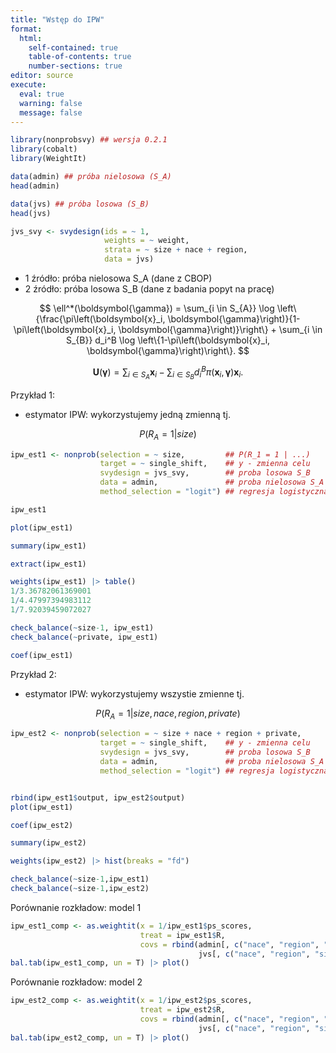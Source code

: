 ```yaml
---
title: "Wstęp do IPW"
format: 
  html:
    self-contained: true
    table-of-contents: true
    number-sections: true
editor: source
execute: 
  eval: true
  warning: false
  message: false
---
```


```r
library(nonprobsvy) ## wersja 0.2.1
library(cobalt)
library(WeightIt)
```

```r
data(admin) ## próba nielosowa (S_A)
head(admin)
```

```r
data(jvs) ## próba losowa (S_B)
head(jvs)
```

```r
jvs_svy <- svydesign(ids = ~ 1,  
                     weights = ~ weight,
                     strata = ~ size + nace + region, 
                     data = jvs)
```

+ 1 źródło: próba nielosowa S_A (dane z CBOP)
+ 2 źródło: próba losowa S_B (dane z badania popyt na pracę)


$$
\ell^*(\boldsymbol{\gamma}) = \sum_{i \in S_{A}} \log \left\{\frac{\pi\left(\boldsymbol{x}_i, \boldsymbol{\gamma}\right)}{1-\pi\left(\boldsymbol{x}_i, \boldsymbol{\gamma}\right)}\right\} + \sum_{i \in S_{B}} d_i^B \log \left\{1-\pi\left(\boldsymbol{x}_i, \boldsymbol{\gamma}\right)\right\}.
$$
  
$$
\boldsymbol{U}(\boldsymbol{\gamma}) = \sum_{i \in S_A} \boldsymbol{x}_i - \sum_{i \in S_B} d_i^B \pi(\boldsymbol{x}_i, \boldsymbol{\gamma}) \boldsymbol{x}_i.
$$
    
Przykład 1:

- estymator IPW: wykorzystujemy jedną zmienną tj.

$$
P(R_A = 1 | size)
$$

```r
ipw_est1 <- nonprob(selection = ~ size,         ## P(R_1 = 1 | ...)
                    target = ~ single_shift,    ## y - zmienna celu
                    svydesign = jvs_svy,        ## proba losowa S_B
                    data = admin,               ## proba nielosowa S_A
                    method_selection = "logit") ## regresja logistyczna / probit / cloglog

ipw_est1
```

```r
plot(ipw_est1)
```

```r
summary(ipw_est1)
```

```r
extract(ipw_est1)
```

```r
weights(ipw_est1) |> table()
1/3.36782061369001
1/4.47997394983112
1/7.92039459072027
```

```r
check_balance(~size-1, ipw_est1)
check_balance(~private, ipw_est1)
```

```r
coef(ipw_est1)
```

Przykład 2:

- estymator IPW: wykorzystujemy wszystie zmienne tj.

$$
P(R_A = 1 | size, nace, region, private)
$$

```r
ipw_est2 <- nonprob(selection = ~ size + nace + region + private,         ## P(R_1 = 1 | ...)
                    target = ~ single_shift,    ## y - zmienna celu
                    svydesign = jvs_svy,        ## proba losowa S_B
                    data = admin,               ## proba nielosowa S_A
                    method_selection = "logit") ## regresja logistyczna / probit / cloglog


rbind(ipw_est1$output, ipw_est2$output)
plot(ipw_est1)
```

```r
coef(ipw_est2)
```
```r
summary(ipw_est2)
```

```r
weights(ipw_est2) |> hist(breaks = "fd")
```

```r
check_balance(~size-1,ipw_est1)
check_balance(~size-1,ipw_est2)
```

Porównanie rozkładow: model 1

```r
ipw_est1_comp <- as.weightit(x = 1/ipw_est1$ps_scores,
                             treat = ipw_est1$R,
                             covs = rbind(admin[, c("nace", "region", "size", "private")],
                                          jvs[, c("nace", "region", "size", "private")]))
bal.tab(ipw_est1_comp, un = T) |> plot()
```


Porównanie rozkładow: model 2

```r
ipw_est2_comp <- as.weightit(x = 1/ipw_est2$ps_scores,
                             treat = ipw_est2$R,
                             covs = rbind(admin[, c("nace", "region", "size", "private")],
                                          jvs[, c("nace", "region", "size", "private")]))
bal.tab(ipw_est2_comp, un = T) |> plot()
```
